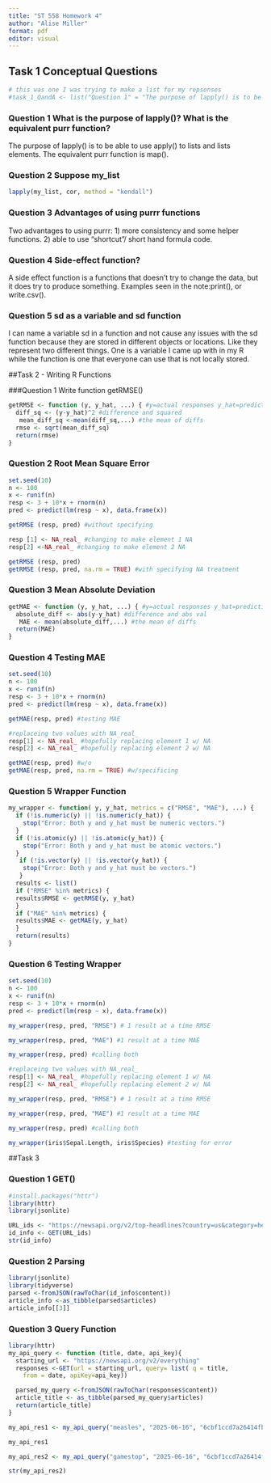 ```yaml
---
title: "ST 558 Homework 4"
author: "Alise Miller"
format: pdf
editor: visual
---
```


## Task 1 Conceptual Questions

```r
# this was one I was trying to make a list for my repsonses
#task_1_QandA <- list("Question 1" = "The purpose of lapply() is to be able to use apply() to lists and lists elements. The equivalent purr function is map().", "Question 2" = "lapply(my_list, cor, method = "kendall")","Question 3" = "Two advantages to using purrr: 1) more consistency and some helper functions. 2) able to use "shortcut"/ short hand formula code." ,"Question 4", "A side effect function is a functions that doesn't try to change the data, but it does try to produce something. Examples seen in the note:print(), or write.csv().", "Question 5" = "I can name a variable sd in a function and not cause any issues with the sd function because they are stored in different objects or locations. Like they represent two different things. One is a variable I came up with in my R while the function is one that everyone can use that is not locally stored." )
```


### Question 1 What is the purpose of lapply()? What is the equivalent purr function?

The purpose of lapply() is to be able to use apply() to lists and lists elements. The equivalent purr function is map().

### Question 2 Suppose my_list

```r
lapply(my_list, cor, method = "kendall")

```

### Question 3 Advantages of using purrr functions

Two advantages to using purrr: 1) more consistency and some helper functions. 2) able to use "shortcut"/ short hand formula code.

### Question 4 Side-effect function?

A side effect function is a functions that doesn't try to change the data, but it does try to produce something. Examples seen in the note:print(), or write.csv().

### Question 5 sd as a variable and sd function

I can name a variable sd in a function and not cause any issues with the sd function because they are stored in different objects or locations. Like they represent two different things. One is a variable I came up with in my R while the function is one that everyone can use that is not locally stored.

##Task 2 - Writing R Functions

###Question 1 Write function getRMSE()
```r
getRMSE <- function (y, y_hat, ...) { #y=actual responses y_hat=predictions
  diff_sq <- (y-y_hat)^2 #difference and squared
   mean_diff_sq <-mean(diff_sq,...) #the mean of diffs
  rmse <- sqrt(mean_diff_sq)
  return(rmse)
}
```

### Question 2 Root Mean Square Error 
```r
set.seed(10)
n <- 100
x <- runif(n)
resp <- 3 + 10*x + rnorm(n)
pred <- predict(lm(resp ~ x), data.frame(x))
```

```r
getRMSE (resp, pred) #without specifying

```

```r
resp [1] <- NA_real_ #changing to make element 1 NA
resp[2] <-NA_real_ #changing to make element 2 NA 
```

```r
getRMSE (resp, pred)
getRMSE (resp, pred, na.rm = TRUE) #with specifying NA treatment

```

### Question 3 Mean Absolute Deviation
```r
getMAE <- function (y, y_hat, ...) { #y=actual responses y_hat=predictions "..." used to add more rules later
  absolute_diff <- abs(y-y_hat) #difference and abs val
   MAE <- mean(absolute_diff,...) #the mean of diffs
  return(MAE)
}
```

### Question 4 Testing MAE
```r
set.seed(10)
n <- 100
x <- runif(n)
resp <- 3 + 10*x + rnorm(n)
pred <- predict(lm(resp ~ x), data.frame(x))
```

```r
getMAE(resp, pred) #testing MAE 
```

```r
#replaceing two values with NA_real_
resp[1] <- NA_real_ #hopefully replacing element 1 w/ NA
resp[2] <- NA_real_ #hopefully replacing element 2 w/ NA
```

```r
getMAE(resp, pred) #w/o 
getMAE(resp, pred, na.rm = TRUE) #w/specificing
```

### Question 5 Wrapper Function

```r
my_wrapper <- function( y, y_hat, metrics = c("RMSE", "MAE"), ...) {
  if (!is.numeric(y) || !is.numeric(y_hat)) {
    stop("Error: Both y and y_hat must be numeric vectors.")
  }
  if (!is.atomic(y) || !is.atomic(y_hat)) {
    stop("Error: Both y and y_hat must be atomic vectors.")
  }
   if (!is.vector(y) || !is.vector(y_hat)) {
    stop("Error: Both y and y_hat must be vectors.")
   }
  results <- list()
  if ("RMSE" %in% metrics) {
  results$RMSE <- getRMSE(y, y_hat)
  }
  if ("MAE" %in% metrics) {
  results$MAE <- getMAE(y, y_hat)
  }
  return(results)
}
```

### Question 6 Testing Wrapper
```r
set.seed(10)
n <- 100
x <- runif(n)
resp <- 3 + 10*x + rnorm(n)
pred <- predict(lm(resp ~ x), data.frame(x))
```

```r
my_wrapper(resp, pred, "RMSE") # 1 result at a time RMSE
```

```r
my_wrapper(resp, pred, "MAE") #1 result at a time MAE
```

```r
my_wrapper(resp, pred) #calling both
```

```r
#replaceing two values with NA_real_
resp[1] <- NA_real_ #hopefully replacing element 1 w/ NA
resp[2] <- NA_real_ #hopefully replacing element 2 w/ NA
```

```r
my_wrapper(resp, pred, "RMSE") # 1 result at a time RMSE
```

```r
my_wrapper(resp, pred, "MAE") #1 result at a time MAE
```

```r
my_wrapper(resp, pred) #calling both
```

```r
my_wrapper(iris$Sepal.Length, iris$Species) #testing for error
```


##Task 3

### Question 1 GET()

```r
#install.packages("httr")
library(httr)
library(jsonlite)
```

```r
URL_ids <- "https://newsapi.org/v2/top-headlines?country=us&category=health&apiKey=6cbf1ccd7a26414fb634a04a7fef4f91"
id_info <- GET(URL_ids)
str(id_info)
```

### Question 2 Parsing
```r
library(jsonlite)
library(tidyverse)
parsed <-fromJSON(rawToChar(id_info$content))
article_info <-as_tibble(parsed$articles)
article_info[[3]]
```

### Question 3 Query Function


```r
library(httr)
my_api_query <- function (title, date, api_key){
  starting_url <- "https://newsapi.org/v2/everything"
  responses <-GET(url = starting_url, query= list( q = title,
    from = date, apiKey=api_key))

  parsed_my_query <-fromJSON(rawToChar(responses$content))
  article_title <- as_tibble(parsed_my_query$articles)
  return(article_title)
}
```

```r
my_api_res1 <- my_api_query("measles", "2025-06-16", "6cbf1ccd7a26414fb634a04a7fef4f91") #this one was to see if it worked

my_api_res1
```

```r
my_api_res2 <- my_api_query("gamestop", "2025-06-16", "6cbf1ccd7a26414fb634a04a7fef4f91") #this one was for the directions of gamestop and pick a date in 30 day parameter

str(my_api_res2)
```


